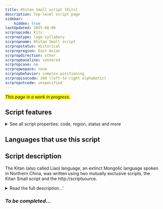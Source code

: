 ```yaml
---
title: Khitan Small script [Kits]
description: Top-level script page
sidebar:
    hidden: true
lastUpdated: 2025-08-06
scrpropcode: Kits
scrproptype: logo-syllabary
scrpropname: Khitan Small script
scrpropstatus: Historical
scrpropregion: East Asian
scrpropdirection: other
scrpropbaseline: centered
scrpropcase: no
scrpropwspace: none
scrpropbehavior: complex positioning
scrpropisocode: 288 (left-to-right alphabetic)
scrpropotcode: unspecified
---
```


<span style='background-color:yellow'>_This page is a work in progress._</span>


## Script features

<details>
<summary> See all script properties: code, region, status and more</summary>
<ScriptInfo />
</details>

## Languages that use this script

<WsList script='Kits' wsMax='5' />

## Script description

The Kitan (also called Liao) language, an extinct Mongolic language spoken in Northern China, was written using two mutually exclusive scripts, the Kitan Small script and the http://scriptsource.

<details><summary>Read the full description...'</summary>_Not yet available._</details>

### _To be completed..._

